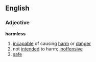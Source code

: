 ==English==
===Adjective===
'''harmless'''

# [[incapable]] of causing [[harm]] or [[danger]]
# not [[intend]]ed to harm; [[inoffensive]]
# [[safe]]